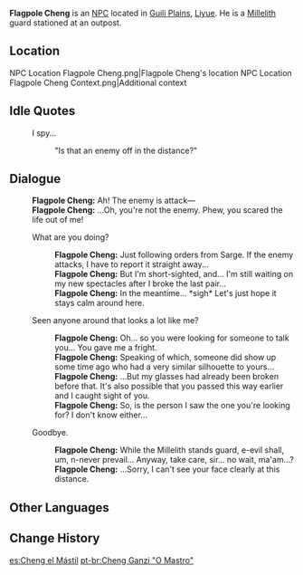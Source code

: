 {{Character Infobox
|image            = NPC Flagpole Cheng.png
|realname         = Cheng
|affiliation      = Millelith
|region           = Liyue
|title            = Millelith
|type             = NPC
}}
'''Flagpole Cheng''' is an [[NPC]] located in [[Guili Plains]], [[Liyue]]. He is a [[Millelith]] guard stationed at an outpost.

==Location==
<gallery>
NPC Location Flagpole Cheng.png|Flagpole Cheng's location
NPC Location Flagpole Cheng Context.png|Additional context
</gallery>
<!--
==Profile==
''(To be added.)''

===Personality===
''(To be added.)''

===Appearance===
''(To be added.)''
-->
==Idle Quotes==
{{Dialogue start}}
: {{DIcon|Idle}} I spy...
:: {{A|VO Flagpole Cheng 01.ogg}} "Is that an enemy off in the distance?"
{{Dialogue end}}

==Dialogue==
{{Dialogue start}}
:'''Flagpole Cheng:''' Ah! The enemy is attack&mdash;
:'''Flagpole Cheng:''' ...Oh, you're not the enemy. Phew, you scared the life out of me!
:{{DIcon}} What are you doing?
::'''Flagpole Cheng:''' Just following orders from Sarge. If the enemy attacks, I have to report it straight away...
::'''Flagpole Cheng:''' But I'm short-sighted, and... I'm still waiting on my new spectacles after I broke the last pair...
::'''Flagpole Cheng:''' In the meantime... *sigh* Let's just hope it stays calm around here.
:{{DIcon}} Seen anyone around that looks a lot like me?
::'''Flagpole Cheng:''' Oh... so you were looking for someone to talk <!--to?-->you... You gave me a fright.
::'''Flagpole Cheng:''' Speaking of which, someone did show up some time ago who had a very similar silhouette to yours...
::'''Flagpole Cheng:''' ...But my glasses had already been broken before that. It's also possible that you passed this way earlier and I caught sight of you.
::'''Flagpole Cheng:''' So, is the person I saw the one you're looking for? I don't know either...
:{{DIcon}} Goodbye.
::'''Flagpole Cheng:''' While the Millelith stands guard, e-evil shall, um, n-never prevail... Anyway, take care, sir... no wait, ma'am...?
::'''Flagpole Cheng:''' ...Sorry, I can't see your face clearly at this distance.
{{Dialogue end}}

==Other Languages==
{{Other Languages
|en      = Flagpole Cheng
|zhs     = 程杆子
|zhs_rm  = Chéng Gānzi
|zht     = 程杆子
|zht_rm  = Chéng Gānzi
|zh_tl   = 
|ja      = 程梃
|ja_rm   = Teichou{{Assumed}}
|ja_tl   = Pole Cheng
|ko      = 정간자
|ko_rm   = Jeong-ganja
|ko_tl   = Pole Cheng
|es      = Cheng el Mástil
|es_tl   = Flagpole Cheng
|fr      = Cheng le mât
|fr_tl   = Flagpole Cheng
|ru      = Флагшток Чэн
|ru_tl   = Flagpole Cheng
|th      = Flagpole Cheng
|vi      = Cheng Ganzi
|vi_tl   = 
|de      = Cheng Ganzi der Mast
|de_tl   = Cheng Ganzi The Mast
|id      = Cheng Ganzi "The Mast"
|pt      = Cheng Ganzi "O Mastro"
|pt_tl   = 
|tr      = Bayrak Direği Cheng
|tr_tl   = 
|it      = Cheng il Portabandiera
|it_tl   = Cheng the Standard Bearer
}}

==Change History==
{{Change History|1.0}}

[[es:Cheng el Mástil]]
[[pt-br:Cheng Ganzi "O Mastro"]]